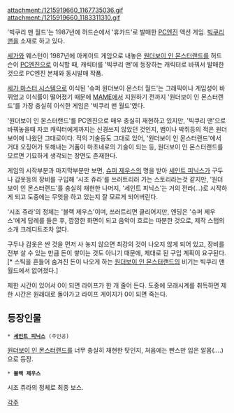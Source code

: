 attachment:/1215919660_1167735036.gif attachment:/1215919660_1183311310.gif
{{{#!html
<iframe width="420" height="315" src="http://www.youtube.com/embed/3aP6Qp0rdOA" frameborder="0" allowfullscreen></iframe>
}}}

'빅쿠리 맨 월드'는 1987년에 허드슨에서 '휴카드'로 발매한 [[PC엔진]] 액션 게임. [[빅쿠리 맨]]을 소재로 하고 있다.

[[세가]]와 웨스턴이 1987년에 아케이드 게임으로 내놓은 [[원더보이 인 몬스터랜드]]를 허드슨이 [[PC엔진]]으로 이식할 때, 캐릭터를 '빅쿠리 맨'에 등장하는 캐릭터로 바꿔서 발매한것으로 PC엔진 본체와 동시발매 작품.

[[세가 마스터 시스템]]으로 이식된 '슈퍼 원더보이 몬스터 월드'는 그래픽이나 게임성이 바뀌었고 이식률이 떨어졌기 때문에 [[MAME]]에서 지원하기 전까지 '원더보이 인 몬스터랜드'를 가장 충실히 이식한 게임은 '빅쿠리 맨 월드'였다.

'원더보이 인 몬스터랜드'를 PC엔진으로 매우 충실히 재현하고 있지만, '빅쿠리 맨'으로 바꿔놓을때 자코 캐릭터에게까지는 신경쓰지 않았던 것인지, 뱀이나 박쥐등의 적은 원더보이에 나왔던 그대로이다. 적의 기술등도 그대로 있어, '원더보이 인 몬스터랜드'에서 거대 오징어가 토해내는 거품이 마초네로의 기술이 되는 등, 원더보이 인 몬스터랜드를 모르면 기묘하게 생각되는 장면도 존재한다.

게임의 시작부분과 마지막부분만 보면, [[슈퍼 제우스]]의 명을 받아 [[세인트 피닉스]]가 구두나 갑옷등의 장비를 구입해 '시조 쥬라'를 쓰러트리러 가는 스토리라는것 같지만, '원더보이 인 몬스터랜드'를 충실히 재현한 나머지, '세인트 피닉스'는 거의 전라(...)로 시작하게 되고 도중에는 무엇을 하고 있는지 잘 모르게 되어버린다.

'시조 쥬라'의 정체는 '블랙 제우스'이며, 쓰러트리면 클리어지만, 엔딩은 '슈퍼 제우스'에게 답례를 들은 후, 깜깜한 화면이 되고 음악이 흐르는 따분한 것으로, 제작 스탭의 소개 크레디트조차 없다.

구두나 갑옷은 싼 것을 먼저 사 놓지 않으면 최강의 것이 나오지 않게 되어 있고, 장비를 전부 살 수 있는 만큼 돈이 쌓이는 것도 아니기 때문에, 제대로 된 구입 계획이 요구된다.[* 스틱을 흔들어 숨겨진 돈이 나오게 하는 [[원더보이 인 몬스터랜드]]의 비기는 빅쿠리 맨 월드에서 없어졌다.]

제한 시간이 있어서 0이 되면 라이프가 한 개 줄어 든다. 도중에 모래시계를 취득하면 제한 시간은 원래대로 돌아가고 라이프 게이지가 0이 되면 죽는다.

== 등장인물 ==
 * '''[[세인트 피닉스]]''' (주인공) 

[[원더보이 인 몬스터랜드]]를 너무 충실히 재현한 탓인지, 처음에는 빤스만 입은 알몸(....)으로 등장.

 * '''블랙 제우스'''

시조 쥬라의 정체로 최종 보스.

[[각주]]
